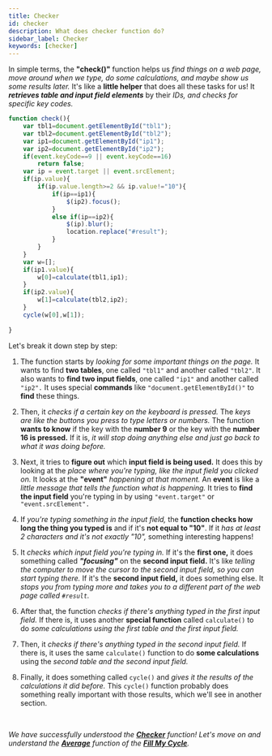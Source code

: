 ```yaml
---
title: Checker
id: checker
description: What does checker function do?
sidebar_label: Checker
keywords: [checker]
---
```

In simple terms, the **"check()"** function helps us *find things on a web page, move around when we type, do some calculations, and maybe show us some results later.* It's like a **little helper** that does all these tasks for us! It ***retrieves table and input field elements*** by their *IDs, and checks for specific key codes.*

``` jsx title="script.js" {2,4,6-7,10-12,14-16,21-22,27} showLineNumbers
function check(){
	var tbl1=document.getElementById("tbl1");
	var tbl2=document.getElementById("tbl2");
	var ip1=document.getElementById("ip1");
	var ip2=document.getElementById("ip2");
	if(event.keyCode==9 || event.keyCode==16)
		return false;
	var ip = event.target || event.srcElement;
	if(ip.value){
		if(ip.value.length>=2 && ip.value!="10"){
			if(ip==ip1){
				$(ip2).focus();
			}
			else if(ip==ip2){
				$(ip).blur();
				location.replace("#result");
			}
		}
	}
	var w=[];
	if(ip1.value){
		w[0]=calculate(tbl1,ip1);
	}
	if(ip2.value){
		w[1]=calculate(tbl2,ip2);
	}
	cycle(w[0],w[1]);
	
}
```

Let's break it down step by step:
1.	The function starts by *looking for some important things on the page.* It wants to find **two tables**, one called `"tbl1"` and another called `"tbl2"`. It also wants to **find two input fields**, one called `"ip1"` and another called `"ip2".` It uses special **commands** like `"document.getElementById()"` to **find** these things.

2.	Then, it *checks if a certain key on the keyboard is pressed.* The *keys are like the buttons you press to type letters or numbers.* The function **wants to know** if the key with the **number 9** or the key with the **number 16 is pressed.** If it is, *it will stop doing anything else and just go back to what it was doing before.*

3.	Next, it tries to **figure out** which **input field is being used.** It does this by looking at the *place where you're typing, like the input field you clicked on.* It looks at the **"event"** *happening at that moment.* An **event** is like a *little message that tells the function what is happening.* It tries to **find the input field** you're typing in by using `"event.target"` or `"event.srcElement".`

4.	If *you're typing something in the input field,* the **function checks how long the thing you typed is** and if it's **not equal to "10"**. If it *has at least 2 characters and it's not exactly "10",* something interesting happens!

5.	It *checks which input field you're typing in.* If it's the **first one,** it does something called ***"focusing"*** on the **second input field.** It's like *telling the computer to move the cursor to the second input field, so you can start typing there.* If it's the **second input field,** it does something else. It *stops you from typing more and takes you to a different part of the web page called `#result`.*

6.	After that, the function *checks if there's anything typed in the first input field.* If there is, it uses another **special function** called `calculate()` to do *some calculations using the first table and the first input field.*

7.	Then, it *checks if there's anything typed in the second input field.* If there is, it uses the same `calculate()` function to do **some calculations** using the *second table and the second input field.*

8.	Finally, it does something called `cycle()` and *gives it the results of the calculations it did before.* This `cycle()` function probably does something really important with those results, which we'll see in another section.

<br />

 _We have successfully understood the [**Checker**](checker) function! Let's move on and understand the [**Average**](average) function of the **[Fill My Cycle](https://fillmycycle.tcetmumbai.in/)**._